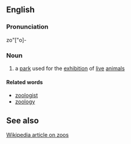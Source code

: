 ==English==
===Pronunciation===
zo"["o]-

===Noun===
# a [[park]] used for the [[exhibition]] of [[live]] [[animal]]s

====Related words====
* [[zoologist]]
* [[zoology]]

==See also==
[[en:zoo|Wikipedia article on zoos]]